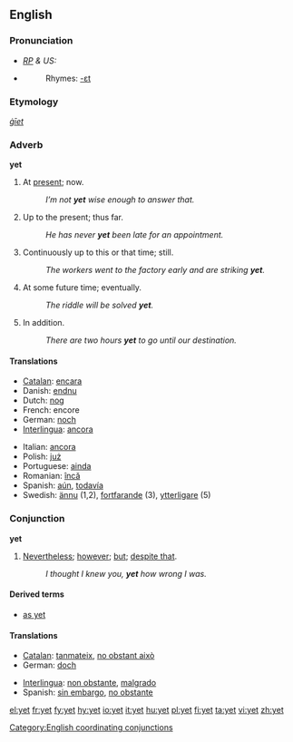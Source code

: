 {{wikipedia}}
==English==

===Pronunciation===
* ''[[RP]] & US:'' {{IPA|/jet/}}
*{{audio|en-us-yet.ogg|Audio (US)}}
*:Rhymes: [[Rhymes:English:-ɛt|-ɛt]]

===Etymology===
{{OE.}} ''[[ġīet]]''

===Adverb===
'''yet'''

# At [[present]]; now.
#: ''I’m not '''yet''' wise enough to answer that. ''
# Up to the present; thus far.
#: ''He has never '''yet''' been late for an appointment. ''
# Continuously up to this or that time; still.
#: ''The workers went to the factory early and are striking '''yet'''. ''
# At some future time; eventually.
#: ''The riddle will be solved '''yet'''. ''
# In addition.
#: ''There are two hours '''yet''' to go until our destination. ''

====Translations====
{{top}}
*[[Catalan]]: [[encara]]
*Danish: [[endnu]]
*Dutch: [[nog]]
*French: encore
*German: [[noch]]
*[[Interlingua]]: [[ancora]]
{{mid}}
*Italian: [[ancora]]
*Polish: [[już]]
*Portuguese: [[ainda]]
*Romanian: [[încă]]
*Spanish: [[aún]], [[todavía]]
*Swedish: [[ännu]] (1,2), [[fortfarande]] (3), [[ytterligare]] (5)
{{bottom}}

===Conjunction===
'''yet'''

# [[nevertheless|Nevertheless]]; [[however]]; [[but]]; [[despite that]].
#: ''I thought I knew you, '''yet''' how wrong I was.''

====Derived terms====
*[[as yet]]

====Translations====
{{top}}
*[[Catalan]]: [[tanmateix]], [[no obstant això]]
*German: [[doch]]
{{mid}}
*[[Interlingua]]: [[non obstante]], [[malgrado]]
*Spanish: [[sin embargo]], [[no obstante]]
{{bottom}}

[[Category:English coordinating conjunctions]]

[[el:yet]]
[[fr:yet]]
[[fy:yet]]
[[hy:yet]]
[[io:yet]]
[[it:yet]]
[[hu:yet]]
[[pl:yet]]
[[fi:yet]]
[[ta:yet]]
[[vi:yet]]
[[zh:yet]]